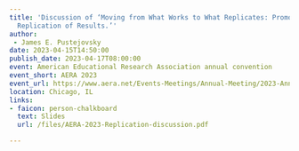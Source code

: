 ```yaml
---
title: 'Discussion of ‘Moving from What Works to What Replicates: Promoting the Systematic
  Replication of Results.’'
author: 
 - James E. Pustejovsky
date: 2023-04-15T14:50:00
publish_date: 2023-04-17T08:00:00
event: American Educational Research Association annual convention
event_short: AERA 2023
event_url: https://www.aera.net/Events-Meetings/Annual-Meeting/2023-Annual-Meeting
location: Chicago, IL
links:
- faicon: person-chalkboard
  text: Slides
  url: /files/AERA-2023-Replication-discussion.pdf

---
```




